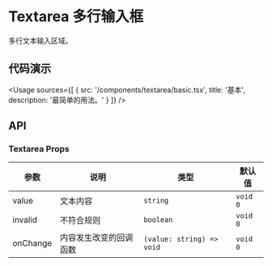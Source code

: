 
# Textarea 多行输入框

多行文本输入区域。

## 代码演示

<Usage
  sources={[
    {
      src: '/components/textarea/basic.tsx',
      title: '基本',
      description: '最简单的用法。'
    }
  ]}
/>

## API

### Textarea Props

| 参数     | 说明                   | 类型                      | 默认值   |
| -------- | ---------------------- | ------------------------- | -------- |
| value    | 文本内容               | `string`                  | `void 0` |
| invalid  | 不符合规则             | `boolean`                 | `void 0` |
| onChange | 内容发生改变的回调函数 | `(value: string) => void` | `void 0` |
